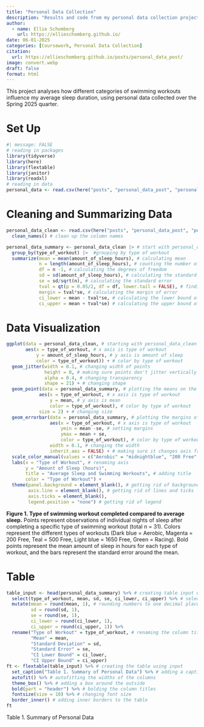 ```yaml
---
title: "Personal Data Collection"
description: "Results and code from my personal data collection project for ENVS 193DS" 
author: 
  - name: Ellie Schomberg
    url: https://ellieschomberg.github.io/
date: 06-01-2025
categories: [Coursework, Personal Data Collection]
citation: 
  url: https://ellieschomberg.github.io/posts/personal_data_post/ 
image: convert.webp
draft: false 
format: html
---
```


This project analyses how different categories of swimming workouts influence my average sleep duration, using personal data collected over the Spring 2025 quarter.

# Set Up

```r
#| message: FALSE
# reading in packages
library(tidyverse)
library(here)
library(flextable)
library(janitor)
library(readxl)
# reading in data
personal_data <- read.csv(here("posts", "personal_data_post", "personal_data_final.csv"))
```

# Cleaning and Summarizing Data

```r
personal_data_clean <- read.csv(here("posts", "personal_data_post", "personal_data_final.csv")) |> # start with original data
  clean_names() # clean up the column names
```

```r
personal_data_summary <- personal_data_clean |> # start with personal_data_clean dataframe
  group_by(type_of_workout) |>  #grouping by type of workout
  summarize(mean = mean(amount_of_sleep_hours), # calculating mean
            n = length(amount_of_sleep_hours), # counting the number of observations
            df = n -1, # calculating the degrees of freedom
            sd = sd(amount_of_sleep_hours), # calculating the standard deviation
            se = sd/sqrt(n), # calculating the standard error
            tval = qt(p = 0.05/2, df = df, lower.tail = FALSE), # finding the t value
            margin = tval*se, # calculating the margin of error
            ci_lower = mean - tval*se, # calculating the lower bound of the CI
            ci_upper = mean + tval*se) # calculating the upper bound of the CI
```

# Data Visualization

```r
ggplot(data = personal_data_clean, # starting with personal_data_clean data frame
       aes(x = type_of_workout, # x axis is type of workout
           y = amount_of_sleep_hours, # y axis is amount of sleep
           color = type_of_workout)) + # color by type of workout
  geom_jitter(width = 0.1, # changing width of points
              height = 0, # making sure points don't jitter vertically
              alpha = 0.4, # changing transparency
              shape = 21) + # changing shape 
  geom_point(data = personal_data_summary, # plotting the means on the graph
            aes(x = type_of_workout, # x axis is type of workout
                y = mean, # y axis is mean
                color = type_of_workout), # color by type of workout
            size = 2) + # changing size
  geom_errorbar(data = personal_data_summary, # plotting the margins of error
                aes(x = type_of_workout, # x axis is type of workout
                    ymin = mean -se, # setting margins
                    ymax = mean + se,
                    color = type_of_workout), # color by type of workout
                width = 0.1, # changing the width
                inherit.aes = FALSE) + # making sure it changes axis from the first layer
  scale_color_manual(values = c("Aerobic" = "midnightblue", "200 Free" = "mediumvioletred", "500 Free" = "cyan4", "1650 Free" = "steelblue4", "Racing" = "seagreen")) + # changing colors from the default
  labs(x = "Type of Workout", # renaming axis
       y = "Amount of Sleep (hours)",
       title = "Average Sleep and Swimming Workouts", # adding title
       color = "Type of Workout") +
  theme(panel.background = element_blank(), # getting rid of background
        axis.line = element_blank(), # getting rid of lines and ticks
        axis.ticks = element_blank(),
        legend.position = "none") # getting rid of legend

```

**Figure 1. Type of swimming workout completed compared to average sleep.** Points represent observations of individual nights of sleep after completing a specific type of swimming workout (total n = 31). Colors represent the different types of workouts (Dark blue = Aerobic, Magenta = 200 Free, Teal = 500 Free, Light blue = 1650 Free, Green = Racing). Bold points represent the mean amount of sleep in hours for each type of workout, and the bars represent the standard error around the mean.

# Table

```r
table_input <- head(personal_data_summary) %>% # creating table input using data summary
  select(type_of_workout, mean, sd, se, ci_lower, ci_upper) %>% # selecting the columns of interest
  mutate(mean = round(mean, 1), # rounding numbers to one decimal place
         sd = round(sd, 1),
         se = round(se, 1),
         ci_lower = round(ci_lower, 1),
         ci_upper = round(ci_upper, 1)) %>%
  rename("Type of Workout" = type_of_workout, # renaming the column titles
         "Mean" = mean,
         "Standard Deviation" = sd,
         "Standard Error" = se,
         "CI Lower Bound" = ci_lower,
         "CI Upper Bound" = ci_upper)
ft <- flextable(table_input) %>% # creating the table using input 
  set_caption("Table 1. Summary of Personal Data") %>% # adding a caption
  autofit() %>% # autofitting the widths of the columns
  theme_box() %>% # adding a box around the outside
  bold(part = "header") %>% # bolding the column titles
  fontsize(size = 10) %>% # changing font size
  border_inner() # adding inner borders to the table
ft
```

Table 1. Summary of Personal Data

